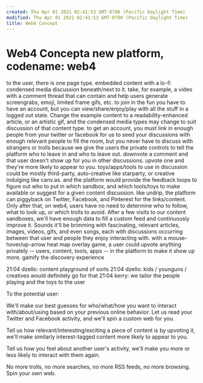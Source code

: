 ```yaml
---
created: Thu Apr 01 2021 02:41:53 GMT-0700 (Pacific Daylight Time)
modified: Thu Apr 01 2021 02:41:53 GMT-0700 (Pacific Daylight Time)
title: Web4 Concept
---
```

# Web4 Concepta new platform, codename: web4

to the user, there is one page type. embedded content with a lo-fi condensed media discussion beneath/next to it. take, for example, a video with a comment thread that can contain and help users generate screengrabs, emoji, limited frame gifs, etc. to join in the fun you have to have an account, but you can view/share/enjoy/play with all the stuff in a logged out state. Change the example content to a readability-enhanced article, or an artistic gif, and the condensed media types may change to suit discussion of that content type. to get an account, you must link in enough people from your twitter or facebook for us to seed your discussions with enough relevant people to fill the room, but you never have to discuss with strangers or trolls because we give the users the private controls to tell the platform who to leave in and who to leave out. downvote a comment and that user doesn't show up for you in other discussions. upvote one and they're more likely to appear to you. toys/apps/tools to use in discussion could be mostly third-party, auto-creative like starparty, or creative indulging like canv.as. and the platform would provide the feedback loops to figure out who to put in which sandbox, and which tools/toys to make available or suggest for a given content discussion. like undrip, the platform can piggyback on Twitter, Facebook, and Pinterest for the links/content. Only after that, on web4, users have no need to determine who to follow, what to look up, or which trolls to avoid. After a few visits to our content sandboxes, we'll have enough data to fill a custom feed and continuously improve it. Sounds it'll be brimming with fascinating, relevant articles, images, videos, gifs, and even songs, each with discussions occurring between that user and people they enjoy interacting with. with a mouse-hover/up-arrow heat map overlay game, a user could upvote anything privately -- users, content, tools, apps -- in the platform to make it show up more. gamify the discovery experience

21:04 dzello: content playground of sorts
21:04 dzello: kids / younguns / creatives would definitely go for that
21:04 kerry: we tailor the people playing and the toys to the user


To the potential user:

We'll make our best guesses for who/what/how you want to interact with/about/using based on your previous online behavior. Let us read your Twitter and Facebook activity, and we'll spin a custom web for you.

Tell us how relevant/interesting/exciting a piece of content is by upvoting it, we'll make similarly interest-tagged content more likely to appear to you.

Tell us how you feel about another user's activity, we'll make you more or less likely to interact with them again.

No more trolls, no more searches, no more RSS feeds, no more browsing. Spin your own web.